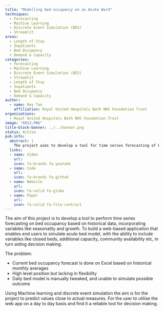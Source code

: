 ```yaml
---
title: "Modelling bed occupancy on an Acute Ward"
techniques:
  - Forecasting
  - Machine Learning
  - Discrete Event Simulation (DES)
  - Streamlit
areas:
  - Length of Stay
  - Inpatients
  - Bed Occupancy
  - Demand & Capacity
categories:
  - Forecasting
  - Machine Learning
  - Discrete Event Simulation (DES)
  - Streamlit
  - Length of Stay
  - Inpatients
  - Bed Occupancy
  - Demand & Capacity
author:
  - name: Rey Tan
    affiliation: Royal United Hospitals Bath NHS Foundation Trust
organisations:
  - Royal United Hospitals Bath NHS Foundation Trust
image: "6013.PNG"
title-block-banner: ../../banner.png
status: Active
pub-info:
  abstract: |
    The project aims to develop a tool for time series forecasting of bed occupancy using historical data, incorporating seasonality and growth. A web-based app will simulate acute bed models, including variables like closed beds and additional capacity. Using machine learning and discrete event simulation, the tool will aid decision-making and provide reliable daily forecasts.
  links:
  - name: Video
    url:
    icon: fa-brands fa-youtube
  - name: Code
    url:
    icon: fa-brands fa-github
  - name: Website
    url:
    icon: fa-solid fa-globe
  - name: Paper
    url:
    icon: fa-solid fa-file-contract
---
```


The aim of this project is to develop a tool to perform time series forecasting on bed occupancy based on historical data, incorporating variables like seasonality and growth. To build a web-based application that enables end users to simulate acute bed model, with the ability to include variables like closed beds, additional capacity, community availability etc, in turn aiding decision making.

The problem:

- Current bed occupancy forecast is done on Excel based on historical monthly averages
- High level position but lacking in flexibility
- Daily bed model is manually tweaked, and unable to simulate possible outcome

Using Machine learning and discrete event simulation the aim is for the project to predict values close to actual measures. For the user to utilise the web app on a day to day basis and find it a reliable tool for decision making.
